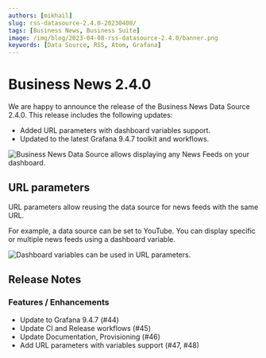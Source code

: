 ```yaml
---
authors: [mikhail]
slug: rss-datasource-2.4.0-20230408/
tags: [Business News, Business Suite]
image: /img/blog/2023-04-08-rss-datasource-2.4.0/banner.png
keywords: [Data Source, RSS, Atom, Grafana]
---
```



# Business News 2.4.0

We are happy to announce the release of the Business News Data Source 2.4.0. This release includes the following updates:

- Added URL parameters with dashboard variables support.
- Updated to the latest Grafana 9.4.7 toolkit and workflows.

<Catalog date="April 14, 2023" />

<Image
  title="Business News Data Source allows displaying any News Feeds on your dashboard."
  src="/img/blog/2023-04-08-rss-datasource-2.4.0/dashboard.png"
/>

## URL parameters

URL parameters allow reusing the data source for news feeds with the same URL.

For example, a data source can be set to YouTube. You can display specific or multiple news feeds using a dashboard variable.

<Image
  title="Dashboard variables can be used in URL parameters."
  src="/img/blog/2023-04-08-rss-datasource-2.4.0/parameters.png"
/>

<GettingStarted />

<Tutorial />

## Release Notes

### Features / Enhancements

- Update to Grafana 9.4.7 (#44)
- Update CI and Release workflows (#45)
- Update Documentation, Provisioning (#46)
- Add URL parameters with variables support (#47, #48)

<Feedback />
